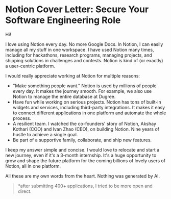 # Notion Cover Letter: Secure Your Software Engineering Role

Hi!

I love using Notion every day. No more Google Docs. In Notion, I can easily manage all my stuff in one workspace. I have used Notion many times, including for hackathons, research programs, managing projects, and shipping solutions in challenges and contests. Notion is kind of (or exactly) a user-centric platform.

I would really appreciate working at Notion for multiple reasons:
- "Make something people want." Notion is used by millions of people every day. It makes the journey smooth. For example, we also use Notion to manage the entire database at Dugree.
- Have fun while working on serious projects. Notion has tons of built-in widgets and services, including third-party integrations. It makes it easy to connect different applications in one platform and automate the whole process.
- A resilient team. I watched the co-founders' story of Notion, Akshay Kothari (COO) and Ivan Zhao (CEO), on building Notion. Nine years of hustle to achieve a single goal.
- Be part of a supportive family, collaborate, and ship new features.

I keep my answer simple and concise. I would love to relocate and start a new journey, even if it's a 3-month internship. It's a huge opportunity to grow and shape the future platform for the coming billions of lovely users of Notion, all in one platform.

All these are my own words from the heart. Nothing was generated by AI.

> *after submitting 400+ applications, I tried to be more open and direct.